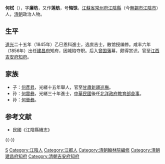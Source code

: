 '''何栻'''（{{bd|1816年||1872年|catIdx=H何}}），字'''廉昉'''，又作'''莲舫'''，号'''悔馀'''。[[江蘇省|江蘇省]][[常州府|常州府]][[江陰市|江陰縣]]（今[[無錫市|無錫市]][[江陰市|江陰市]]）人，[[清朝|清朝]]政治人物。

== 生平 ==
[[道光|道光]]二十五年（1845年）乙巳恩科進士，选庶吉士，散馆授编修。咸丰六年（1856年）出任[[建昌府|建昌府]]知府，因城陷夺职。后入[[曾国藩|曾国藩]]幕，颇得赏识。官至[[江西|江西]][[吉安府|吉安府]][[知府|知府]]。

== 家族 ==
*子：[[何彥昇|何彥昇]]，光緒十五年舉人，官至[[甘肅新疆巡撫|甘肅新疆巡撫]]。
*孙：[[何震彝|何震彝]]，光緒三十年進士，[[中華民國|中華民國]]後任[[北洋政府|北洋政府]][[中華民國教育部|教育部]][[僉事|僉事]]。
*孙：[[何晉彝|何晉彝]]。

==参考文献==
*民國《江陰縣續志》

{{-}}
{{道光二十五年乙巳恩科殿試金榜}}
{{清代常州駢文家}}

{{Authority control}}

{{DEFAULTSORT:He何}}
[[Category:何姓|S]]
[[Category:江陰人|Category:江陰人]]
[[Category:江都人|Category:江都人]]
[[Category:清朝翰林院編修|Category:清朝翰林院編修]]
[[Category:清朝建昌府知府|Category:清朝建昌府知府]]
[[Category:清朝吉安府知府|Category:清朝吉安府知府]]